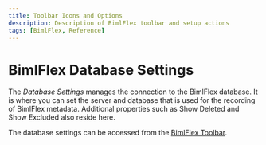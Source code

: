 ```yaml
---
title: Toolbar Icons and Options
description: Description of BimlFlex toolbar and setup actions
tags: [BimlFlex, Reference]
---
```




# BimlFlex Database Settings

The *Database Settings* manages the connection to the BimlFlex database. It is where you can set the server and database that is used for the recording of BimlFlex metadata. Additional properties such as Show Deleted and Show Excluded also reside here.

The database settings can be accessed from the [BimlFlex Toolbar](xref:bimlflex-tour#bimlflex-toolbar).

<InclSettingsPane />
